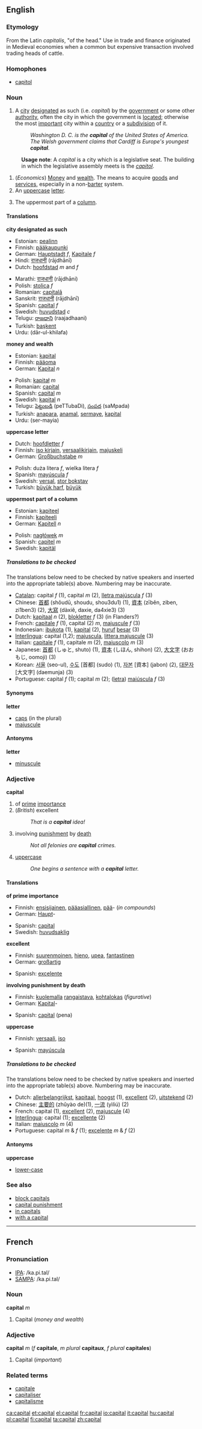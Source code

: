 ==English==

===Etymology===
From the Latin ''capitalis'', "of the head." Use in trade and finance originated in Medieval economies when a common but expensive transaction involved trading heads of cattle.
===Homophones===
*[[capitol]]
===Noun===
{{en-noun-reg}}
# A [[city]] [[designate]]d as such (i.e. ''capital'') by the [[government]] or some other [[authority]], often the city in which the government is [[locate]]d; otherwise the most [[important]] city within a [[country]] or a [[subdivision]] of it.
#:''Washington D. C. is the '''capital''' of the United States of America.''
#:''The Welsh government claims that Cardiff is Europe's youngest '''capital'''.''
: '''Usage note''': A ''capital'' is a city which is a legislative seat. The building in which the legislative assembly meets is the ''[[capitol]]''.
# (''Economics'') [[Money]] and [[wealth]].  The means to acquire [[goods]] and [[services]], especially in a non-[[barter]] system.
# An [[uppercase]] [[letter]].
#{{architecture}} The uppermost part of a [[column]].

====Translations====
'''city designated as such'''
{{top}}
<!--languages A to I-->
*Estonian: [[pealinn]]
*Finnish: [[pääkaupunki]]
*German: [[Hauptstadt]] ''f'', [[Kapitale]] ''f''
*Hindi: [[राजधानी]] (rājdhānī)
*Dutch: [[hoofdstad]] ''m'' and ''f''
{{mid}}
<!--languages J to Z-->
*Marathi: [[राजधानी]] (rājdhāni)
*Polish: [[stolica]] ''f''
*Romanian: [[capitalã]]
*Sanskrit: [[राजधानी]] (rājdhānī)
*Spanish: [[capital]] ''f''
*Swedish: [[huvudstad]] ''c''
*Telugu: [[రాజధాని]] (raajadhaani)
*Turkish: [[başkent]]
*Urdu: {{URchar|[[دارالخلافہ]]}} (dār-ul-khilafa)
{{bottom}}

'''money and wealth'''
{{top}}
<!--languages A to I-->
*Estonian: [[kapital]] 
*Finnish: [[pääoma]]
*German: [[Kapital]] ''n''
{{mid}}
<!--languages J to Z-->
*Polish: [[kapitał]] ''m''
*Romanian: [[capital#Romanian|capital]]
*Spanish: [[capital]] ''m''
*Swedish: [[kapital]] ''n''
*Telugu: [[పెట్టుబడి]] (peTTubaDi), [[సంపద]] (saMpada)
*Turkish: [[anapara]], [[anamal]], [[sermaye]], [[kapital]]
*Urdu: {{URchar|[[سرمایہ]]}} (ser-mayia)
{{bottom}}

'''uppercase letter'''
{{top}}
<!--languages A to I-->
*Dutch: [[hoofdletter]] ''f''  
*Finnish: [[iso kirjain]], [[versaalikirjain]], [[majuskeli]]
*German: [[Großbuchstabe]] ''m''
{{mid}}
<!--languages J to Z-->
*Polish: duża litera ''f'', wielka litera ''f''
*Spanish: [[mayúscula]] ''f''
*Swedish: [[versal]], [[stor bokstav]]
*Turkish: [[büyük harf]], [[büyük]]
{{bottom}}

'''uppermost part of a column'''
{{top}}
<!--languages A to I-->
*Estonian: [[kapiteel]] 
*Finnish: [[kapiteeli]]
*German: [[Kapitell]] ''n''
{{mid}}
<!--languages J to Z-->
*Polish: [[nagłówek]] ''m''
*Spanish: [[capitel]] ''m''
*Swedish: [[kapitäl]]
{{bottom}}

=====Translations to be checked=====
The translations below need to be checked by native speakers and inserted into the appropriate table(s) above. Numbering may be inaccurate.

*[[Catalan]]: capital ''f'' (1), capital ''m'' (2), [[lletra majúscula]] ''f'' (3)
*Chinese: [[首都]] (shǒudū, shoudu, shou3du1) (1), [[資本]] (zīběn, ziben, zi1ben3) (2), [[大寫]] (dàxiě, daxie, da4xie3) (3)
*Dutch: [[kapitaal]] ''n'' (2), [[blokletter]] ''f'' (3) (in Flanders?)
*French: [[capitale#French|capitale]] ''f'' (1), capital (2) ''m'', [[majuscule]] ''f'' (3)
*Indonesian: [[ibukota]] (1), [[kapital]] (2), [[huruf]] [[besar]] (3)
*[[Interlingua]]: capital (1,2); [[majuscula]], [[littera majuscule]] (3)
*Italian: [[capitale#Italian|capitale]] ''f'' (1), capitale ''m'' (2), [[maiuscolo]] ''m'' (3)
*Japanese: [[首都]] (しゅと, shuto) (1), [[資本]] (しほん, shihon) (2), [[大文字]] (おおもじ, oomoji) (3)
*Korean: [[서울]] (seo-ul), [[수도]] [首都] (sudo) (1), [[자본]] [資本] (jabon) (2), [[대문자]] [大文字] (daemunja) (3)
*Portuguese: capital ''f'' (1); capital ''m'' (2); ([[letra maiúscula|letra]]) [[maiúscula]] ''f'' (3)

====Synonyms====
'''letter'''
* [[caps]] (in the plural)
* [[majuscule]]

====Antonyms====
'''letter'''
* [[minuscule]]

===Adjective===
'''capital'''
# of [[prime]] [[importance]]
# (''British'') excellent
#:''That is a '''capital''' idea!'' 
# involving [[punishment]] by [[death]]
#:''Not all felonies are '''capital''' crimes.''
# [[uppercase]]
#:''One begins a sentence with a '''capital''' letter.''

====Translations====
'''of prime importance'''
{{top}}
<!--languages A to I-->
*Finnish: [[ensisijainen]], [[pääasiallinen]], [[pää]]- (''in compounds'')
*German: [[Haupt]]-
{{mid}}
<!--languages J to Z-->
*Spanish: [[capital]]
*Swedish: [[huvudsaklig]]
{{bottom}}

'''excellent'''
{{top}}
<!--languages A to I-->
*Finnish: [[suurenmoinen]], [[hieno]], [[upea]], [[fantastinen]]
*German: [[großartig]]
{{mid}}
<!--languages J to Z-->
*Spanish: [[excelente]]
{{bottom}}

'''involving punishment by death'''
{{top}}
<!--languages A to I-->
*Finnish: [[kuolema]]lla [[rangaistava]], [[kohtalokas]] (''figurative'')
*German: [[Kapital]]-
{{mid}}
<!--languages J to Z-->
*Spanish: [[capital]] (pena)
{{bottom}}

'''uppercase'''
{{top}}
<!--languages A to I-->
*Finnish: [[versaali]], [[iso#Finnish|iso]]
{{mid}}
<!--languages J to Z-->
*Spanish: [[mayúscula]]
{{bottom}}

=====Translations to be checked=====
The translations below need to be checked by native speakers and inserted into the appropriate table(s) above. Numbering may be inaccurate.

*Dutch: [[allerbelangrijkst]], [[kapitaal]], [[hoogst]] (1), [[excellent#Dutch|excellent]] (2), [[uitstekend]] (2)
*Chinese: [[主要的]] (zhǔyào de)(1), [[一流]] (yìliú) (2)
*French: capital (1), [[excellent#French|excellent]] (2), [[majuscule]] (4)
*[[Interlingua]]: capital (1); [[excellente]] (2)
*Italian: [[maiuscolo]] ''m'' (4)
*Portuguese: capital ''m'' & ''f'' (1); [[excelente]] ''m'' & ''f'' (2)

====Antonyms====
'''uppercase'''
* [[lower-case]]

===See also===
*[[block capitals]]
*[[capital punishment]]
*[[in capitals]]
*[[with a capital]]

----

==French==

===Pronunciation===
*[[w:IPA|IPA]]: /ka.pi.tal/
*[[w:SAMPA|SAMPA]]: /ka.pi.tal/

===Noun===
{{fr-infl-noun|sm=capital|sf=capitale|pm=capitaux|pf=capitales|smp=ka.pi.tal|sfp=ka.pi.tal|pmp=ka.pi.tɔ|pfp=ka.pi.tal}}
'''capital''' ''m''

# Capital (''money and wealth'')

===Adjective===
{{fr-infl-adj|sm=capital|sf=capitale|pm=capitaux|pf=capitales|smp=ka.pi.tal|sfp=ka.pi.tal|pmp=ka.pi.tɔ|pfp=ka.pi.tal}}
'''capital''' ''m'' (''f'' '''capitale''', ''m plural'' '''capitaux''', ''f plural'' '''capitales''')

# Capital (''important'')

===Related terms===
*[[capitale]]
*[[capitaliser]]
*[[capitalisme]]

[[ca:capital]]
[[et:capital]]
[[el:capital]]
[[fr:capital]]
[[io:capital]]
[[it:capital]]
[[hu:capital]]
[[pl:capital]]
[[fi:capital]]
[[ta:capital]]
[[zh:capital]]